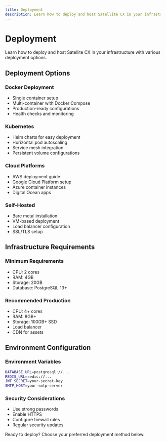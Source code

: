```yaml
---
title: Deployment
description: Learn how to deploy and host Satellite CX in your infrastructure with various deployment options.
---
```


# Deployment

Learn how to deploy and host Satellite CX in your infrastructure with various deployment options.

## Deployment Options

### Docker Deployment
- Single container setup
- Multi-container with Docker Compose
- Production-ready configurations
- Health checks and monitoring

### Kubernetes
- Helm charts for easy deployment
- Horizontal pod autoscaling
- Service mesh integration
- Persistent volume configurations

### Cloud Platforms
- AWS deployment guide
- Google Cloud Platform setup
- Azure container instances
- Digital Ocean apps

### Self-Hosted
- Bare metal installation
- VM-based deployment
- Load balancer configuration
- SSL/TLS setup

## Infrastructure Requirements

### Minimum Requirements
- CPU: 2 cores
- RAM: 4GB
- Storage: 20GB
- Database: PostgreSQL 13+

### Recommended Production
- CPU: 4+ cores
- RAM: 8GB+
- Storage: 100GB+ SSD
- Load balancer
- CDN for assets

## Environment Configuration

### Environment Variables
```bash
DATABASE_URL=postgresql://...
REDIS_URL=redis://...
JWT_SECRET=your-secret-key
SMTP_HOST=your-smtp-server
```

### Security Considerations
- Use strong passwords
- Enable HTTPS
- Configure firewall rules
- Regular security updates

Ready to deploy? Choose your preferred deployment method below.